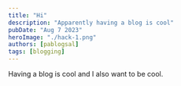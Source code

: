---
title: "Hi"
description: "Apparently having a blog is cool"
pubDate: "Aug 7 2023"
heroImage: "./hack-1.png"
authors: [pablogsal]
tags: [blogging]
---

Having a blog is cool and I also want to be cool.
